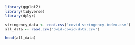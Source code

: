 ```r
library(ggplot2)
library(tidyverse)
library(dplyr)
```

```r
stringency_data <- read.csv('covid-stringency-index.csv')
all_data <- read.csv('owid-covid-data.csv')
```

```r
head(all_data)
```

```r

```


